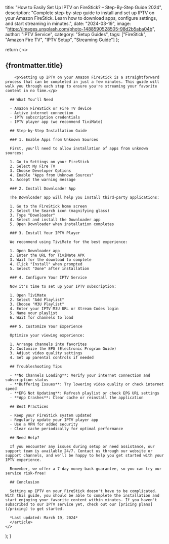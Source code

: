   title: "How to Easily Set Up IPTV on FireStick? – Step-By-Step Guide 2024",
  description: "Complete step-by-step guide to install and set up IPTV on your Amazon FireStick. Learn how to download apps, configure settings, and start streaming in minutes.",
  date: "2024-03-19",
  image: "https://images.unsplash.com/photo-1488590528505-98d2b5aba04b",
  author: "IPTV Service",
  category: "Setup Guides",
  tags: ["FireStick", "Amazon Fire TV", "IPTV Setup", "Streaming Guide"]
};

  return (
    <>
      <article>
        <h1>{frontmatter.title}</h1>
        
        <p>Setting up IPTV on your Amazon FireStick is a straightforward process that can be completed in just a few minutes. This guide will walk you through each step to ensure you're streaming your favorite content in no time.</p>

      ## What You'll Need

      - Amazon FireStick or Fire TV device
      - Active internet connection
      - IPTV subscription credentials
      - IPTV player app (we recommend TiviMate)

      ## Step-by-Step Installation Guide

      ### 1. Enable Apps from Unknown Sources

      First, you'll need to allow installation of apps from unknown sources:

      1. Go to Settings on your FireStick
      2. Select My Fire TV
      3. Choose Developer Options
      4. Enable "Apps from Unknown Sources"
      5. Accept the warning message

      ### 2. Install Downloader App

      The Downloader app will help you install third-party applications:

      1. Go to the FireStick home screen
      2. Select the Search icon (magnifying glass)
      3. Type "Downloader"
      4. Select and install the Downloader app
      5. Open Downloader when installation completes

      ### 3. Install Your IPTV Player

      We recommend using TiviMate for the best experience:

      1. Open Downloader app
      2. Enter the URL for TiviMate APK
      3. Wait for the download to complete
      4. Click "Install" when prompted
      5. Select "Done" after installation

      ### 4. Configure Your IPTV Service

      Now it's time to set up your IPTV subscription:

      1. Open TiviMate
      2. Select "Add Playlist"
      3. Choose "M3U Playlist"
      4. Enter your IPTV M3U URL or Xtream Codes login
      5. Name your playlist
      6. Wait for channels to load

      ### 5. Customize Your Experience

      Optimize your viewing experience:

      1. Arrange channels into favorites
      2. Customize the EPG (Electronic Program Guide)
      3. Adjust video quality settings
      4. Set up parental controls if needed

      ## Troubleshooting Tips

      - **No Channels Loading**: Verify your internet connection and subscription status
      - **Buffering Issues**: Try lowering video quality or check internet speed
      - **EPG Not Updating**: Refresh playlist or check EPG URL settings
      - **App Crashes**: Clear cache or reinstall the application

      ## Best Practices

      - Keep your FireStick system updated
      - Regularly update your IPTV player app
      - Use a VPN for added security
      - Clear cache periodically for optimal performance

      ## Need Help?

      If you encounter any issues during setup or need assistance, our support team is available 24/7. Contact us through our website or support channels, and we'll be happy to help you get started with your IPTV experience.

      Remember, we offer a 7-day money-back guarantee, so you can try our service risk-free!

      ## Conclusion

      Setting up IPTV on your FireStick doesn't have to be complicated. With this guide, you should be able to complete the installation and start enjoying your favorite content within minutes. If you haven't subscribed to our IPTV service yet, check out our [pricing plans](/pricing) to get started.

      *Last updated: March 19, 2024*
      </article>
    </>
  );
}
